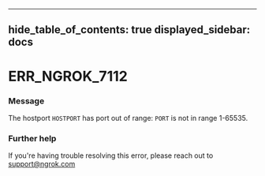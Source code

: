

---
hide_table_of_contents: true
displayed_sidebar: docs
---


# ERR_NGROK_7112

### Message
The hostport `HOSTPORT` has port out of range: `PORT` is not in range 1-65535.

<ErrorDetails error="err_ngrok_7112" />



### Further help
If you're having trouble resolving this error, please reach out to [support@ngrok.com](mailto:support@ngrok.com?subject=Help%20with%20ERR_NGROK_7112)

